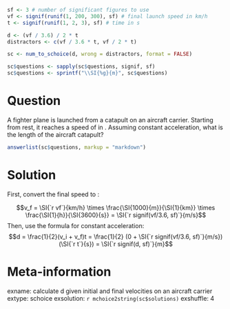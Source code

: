 ```r
sf <- 3 # number of significant figures to use
vf <- signif(runif(1, 200, 300), sf) # final launch speed in km/h
t <- signif(runif(1, 2, 3), sf) # time in s

d <- (vf / 3.6) / 2 * t
distractors <- c(vf / 3.6 * t, vf / 2 * t)

sc <- num_to_schoice(d, wrong = distractors, format = FALSE)

sc$questions <- sapply(sc$questions, signif, sf)
sc$questions <- sprintf("\\SI{%g}{m}", sc$questions)
```

Question
========
A fighter plane is launched from a catapult on an aircraft carrier. Starting from rest, it reaches a speed of \SI{`r vf`}{km/h} in \SI{`r t`}{s}. Assuming constant acceleration, what is the length of the aircraft catapult?

```r
answerlist(sc$questions, markup = "markdown")
```

Solution
========
First, convert the final speed to \unit{m/s}:

$$v_f = \SI{`r vf`}{km/h} \times \frac{\SI{1000}{m}}{\SI{1}{km}} \times \frac{\SI{1}{h}}{\SI{3600}{s}} = \SI{`r signif(vf/3.6, sf)`}{m/s}$$
Then, use the formula for constant acceleration:
$$d = \frac{1}{2}(v_i + v_f)t = \frac{1}{2} (0 + \SI{`r signif(vf/3.6, sf)`}{m/s})(\SI{`r t`}{s}) = \SI{`r signif(d, sf)`}{m}$$ 

Meta-information
================
exname: calculate d given initial and final velocities on an aircraft carrier
extype: schoice
exsolution: `r mchoice2string(sc$solutions)`
exshuffle: 4
